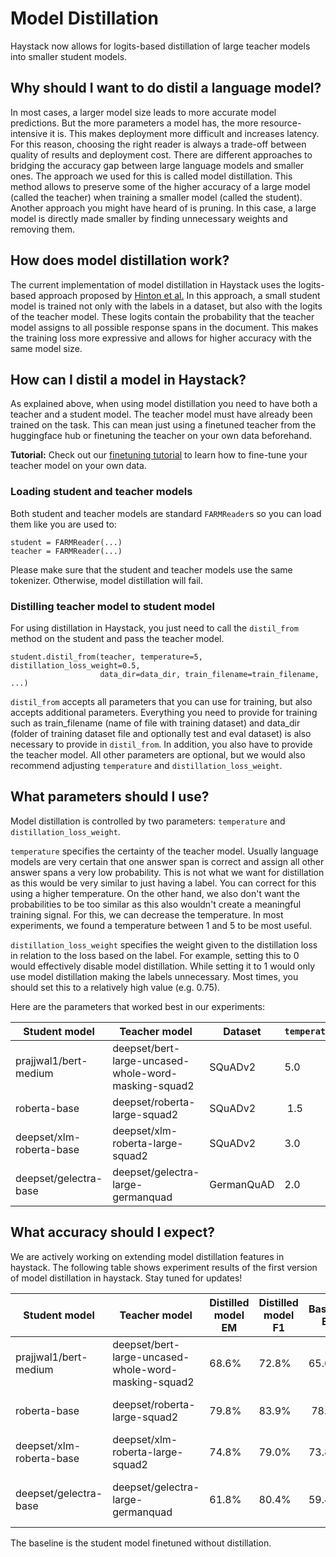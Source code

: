 # Model Distillation

Haystack now allows for logits-based distillation of large teacher models into smaller student models.

## Why should I want to do distil a language model?

In most cases, a larger model size leads to more accurate model predictions. But the more parameters a model has, the more resource-intensive it is. This makes deployment more difficult and increases latency.
For this reason, choosing the right reader is always a trade-off between quality of results and deployment cost. There are different approaches to bridging the accuracy gap between large language models and smaller ones.
The approach we used for this is called model distillation. This method allows to preserve some of the higher accuracy of a large model (called the teacher) when training a smaller model (called the student).
Another approach you might have heard of is pruning. In this case, a large model is directly made smaller by finding unnecessary weights and removing them.

## How does model distillation work?

The current implementation of model distillation in Haystack uses the logits-based approach proposed by [Hinton et al.](https://arxiv.org/pdf/1503.02531.pdf)
In this approach, a small student model is trained not only with the labels in a dataset, but also with the logits of the teacher model. These logits contain the probability that the teacher model assigns to all possible response spans in the document. This makes the training loss more expressive and allows for higher accuracy with the same model size.

## How can I distil a model in Haystack?

As explained above, when using model distillation you need to have both a teacher and a student model. The teacher model must have already been trained on the task. This can mean just using a finetuned teacher from the huggingface hub or finetuning the teacher on your own data beforehand.

<div className="max-w-xl bg-yellow-light-theme border-l-8 border-yellow-dark-theme px-6 pt-6 pb-4 my-4 rounded-md dark:bg-yellow-900">

**Tutorial:** Check out our [finetuning tutorial](tutorials/fine-tuning-a-model) to learn how to fine-tune your teacher model on your own data.

</div>

### Loading student and teacher models

Both student and teacher models are standard `FARMReader`s so you can load them like you are used to:

```
student = FARMReader(...)
teacher = FARMReader(...)
```

Please make sure that the student and teacher models use the same tokenizer. Otherwise, model distillation will fail.

### Distilling teacher model to student model

For using distillation in Haystack, you just need to call the `distil_from` method on the student and pass the teacher model. 

```
student.distil_from(teacher, temperature=5, distillation_loss_weight=0.5,
                    data_dir=data_dir, train_filename=train_filename, ...)
```

`distil_from` accepts all parameters that you can use for training, but also accepts additional parameters. Everything you need to provide for training such as train_filename (name of file with training dataset) and data_dir (folder of training dataset file and optionally test and eval dataset) is also necessary to provide in `distil_from`. In addition, you also have to provide the teacher model. All other parameters are optional, but we would also recommend adjusting `temperature` and `distillation_loss_weight`.

## What parameters should I use?

Model distillation is controlled by two parameters: `temperature` and `distillation_loss_weight`.

`temperature` specifies the certainty of the teacher model. Usually language models are very certain that one answer span is correct and assign all other answer spans a very low probability. This is not what we want for distillation as this would be very similar to just having a label. You can correct for this using a higher temperature.
On the other hand, we also don't want the probabilities to be too similar as this also wouldn't create a meaningful training signal. For this, we can decrease the temperature.
In most experiments, we found a temperature between 1 and 5 to be most useful.

`distillation_loss_weight` specifies the weight given to the distillation loss in relation to the loss based on the label. For example, setting this to 0 would effectively disable model distillation. While setting it to 1 would only use model distillation making the labels unnecessary.
Most times, you should set this to a relatively high value (e.g. 0.75).

Here are the parameters that worked best in our experiments:

| Student model            | Teacher model                                        | Dataset    | `temperature` | `distillation_loss_weight` |
| ------------------------ | ---------------------------------------------------- | ---------- | ------------- | -------------------------- |
| prajjwal1/bert-medium    | deepset/bert-large-uncased-whole-word-masking-squad2 | SQuADv2    | 5.0           | 1.0                        |
| roberta-base             | deepset/roberta-large-squad2                         | SQuADv2    |  1.5          | 0.75                       |
| deepset/xlm-roberta-base | deepset/xlm-roberta-large-squad2                     | SQuADv2    | 3.0           | 0.75                       |
| deepset/gelectra-base    | deepset/gelectra-large-germanquad                    | GermanQuAD | 2.0           | 0.75                       |

## What accuracy should I expect?

We are actively working on extending model distillation features in haystack. The following table shows experiment results of the first version of model distillation in haystack. Stay tuned for updates!

| Student model            | Teacher model                                        | Distilled model EM | Distilled model F1 | Baseline EM | Baseline F1 | Teacher EM | Teacher F1 | Huggingface hub link                                                                                            |
| ------------------------ | ---------------------------------------------------- | ------------------ | ------------------ | ----------- | ----------- | ---------- | ---------- | --------------------------------------------------------------------------------------------------------------- |
| prajjwal1/bert-medium    | deepset/bert-large-uncased-whole-word-masking-squad2 | 68.6%              | 72.8%              | 65.6%       | 69.6%       | 78.9%      | 83.2%      | [deepset/bert-medium-squad2-distilled](https://huggingface.co/deepset/bert-medium-squad2-distilled)             |
| roberta-base             | deepset/roberta-large-squad2                         | 79.8%              | 83.9%              |  78.3%      | 82.6%       | 83.6%      | 87.9%      | [deepset/roberta-base-squad2-distilled](https://huggingface.co/deepset/roberta-base-squad2-distilled)           |
| deepset/xlm-roberta-base | deepset/xlm-roberta-large-squad2                     | 74.8%              | 79.0%              | 73.8%       | 78%         | 80.0%      | 84.4%      | [deepset/xlm-roberta-base-squad2-distilled](https://huggingface.co/deepset/xlm-roberta-base-squad2-distilled)   |
| deepset/gelectra-base    | deepset/gelectra-large-germanquad                    | 61.8%              | 80.4%              | 59.4%       | 77.2%       | 68.0%      | 86.4%      | [deepset/gelectra-base-germanquad-distilled](https://huggingface.co/deepset/gelectra-base-germanquad-distilled) |

The baseline is the student model finetuned without distillation.
